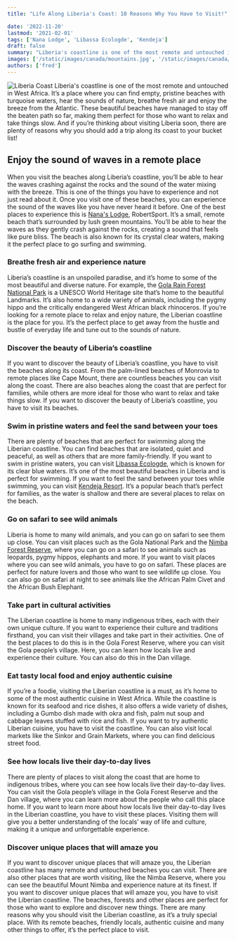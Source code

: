 ```yaml
---
title: "Life Along Liberia's Coast: 10 Reasons Why You Have to Visit!"

date: '2022-11-20'
lastmod: '2021-02-01'
tags: ['Nana Lodge', 'Libassa Ecologde', 'Kendeja']
draft: false
summary: "Liberia's coastline is one of the most remote and untouched in West Africa. It’s a place where you can find empty, pristine beaches with turquoise waters, hear the sounds of nature, breathe fresh air and enjoy the breeze from the Atlantic."
images: ['/static/images/canada/mountains.jpg', '/static/images/canada/toronto.jpg']
authors: ['fred']
---
```


![Liberia Coast](/static/images/beach.webp)
Liberia's coastline is one of the most remote and untouched in West Africa. It’s a place where you can find empty, pristine beaches with turquoise waters, hear the sounds of nature, breathe fresh air and enjoy the breeze from the Atlantic. These beautiful beaches have managed to stay off the beaten path so far, making them perfect for those who want to relax and take things slow. And if you’re thinking about visiting Liberia soon, there are plenty of reasons why you should add a trip along its coast to your bucket list!

## Enjoy the sound of waves in a remote place

When you visit the beaches along Liberia’s coastline, you’ll be able to hear the waves crashing against the rocks and the sound of the water mixing with the breeze. This is one of the things you have to experience and not just read about it. Once you visit one of these beaches, you can experience the sound of the waves like you have never heard it before. One of the best places to experience this is [Nana's Lodge](http://www.nanalodge.com/), RobertSport. It’s a small, remote beach that’s surrounded by lush green mountains. You’ll be able to hear the waves as they gently crash against the rocks, creating a sound that feels like pure bliss. The beach is also known for its crystal clear waters, making it the perfect place to go surfing and swimming.

### Breathe fresh air and experience nature

Liberia’s coastline is an unspoiled paradise, and it’s home to some of the most beautiful and diverse nature. For example, the [Gola Rain Forest National Park](https://golarainforest.org/) is a UNESCO World Heritage site that’s home to the beautiful Landmarks. It’s also home to a wide variety of animals, including the pygmy hippo and the critically endangered West African black rhinoceros. If you’re looking for a remote place to relax and enjoy nature, the Liberian coastline is the place for you. It’s the perfect place to get away from the hustle and bustle of everyday life and tune out to the sounds of nature.

### Discover the beauty of Liberia’s coastline

If you want to discover the beauty of Liberia’s coastline, you have to visit the beaches along its coast. From the palm-lined beaches of Monrovia to remote places like Cape Mount, there are countless beaches you can visit along the coast. There are also beaches along the coast that are perfect for families, while others are more ideal for those who want to relax and take things slow. If you want to discover the beauty of Liberia’s coastline, you have to visit its beaches.

### Swim in pristine waters and feel the sand between your toes

There are plenty of beaches that are perfect for swimming along the Liberian coastline. You can find beaches that are isolated, quiet and peaceful, as well as others that are more family-friendly. If you want to swim in pristine waters, you can visit [Libassa Ecologde](https://www.libassa.com/), which is known for its clear blue waters. It’s one of the most beautiful beaches in Liberia and is perfect for swimming. If you want to feel the sand between your toes while swimming, you can visit [Kendeja Resort](https://www.kendejaresort.com.lr/). It’s a popular beach that’s perfect for families, as the water is shallow and there are several places to relax on the beach.

### Go on safari to see wild animals

Liberia is home to many wild animals, and you can go on safari to see them up close. You can visit places such as the Gola National Park and the [Nimba Forest Reserve](https://kumakonda.com/east-nimba-nature-reserve-liberia/), where you can go on a safari to see animals such as leopards, pygmy hippos, elephants and more. If you want to visit places where you can see wild animals, you have to go on safari. These places are perfect for nature lovers and those who want to see wildlife up close. You can also go on safari at night to see animals like the African Palm Civet and the African Bush Elephant.

### Take part in cultural activities

The Liberian coastline is home to many indigenous tribes, each with their own unique culture. If you want to experience their culture and traditions firsthand, you can visit their villages and take part in their activities. One of the best places to do this is in the Gola Forest Reserve, where you can visit the Gola people’s village. Here, you can learn how locals live and experience their culture. You can also do this in the Dan village.

### Eat tasty local food and enjoy authentic cuisine

If you’re a foodie, visiting the Liberian coastline is a must, as it’s home to some of the most authentic cuisine in West Africa. While the coastline is known for its seafood and rice dishes, it also offers a wide variety of dishes, including a Gumbo dish made with okra and fish, palm nut soup and cabbage leaves stuffed with rice and fish. If you want to try authentic Liberian cuisine, you have to visit the coastline. You can also visit local markets like the Sinkor and Grain Markets, where you can find delicious street food.

### See how locals live their day-to-day lives

There are plenty of places to visit along the coast that are home to indigenous tribes, where you can see how locals live their day-to-day lives. You can visit the Gola people’s village in the Gola Forest Reserve and the Dan village, where you can learn more about the people who call this place home. If you want to learn more about how locals live their day-to-day lives in the Liberian coastline, you have to visit these places. Visiting them will give you a better understanding of the locals’ way of life and culture, making it a unique and unforgettable experience.

### Discover unique places that will amaze you

If you want to discover unique places that will amaze you, the Liberian coastline has many remote and untouched beaches you can visit. There are also other places that are worth visiting, like the Nimba Reserve, where you can see the beautiful Mount Nimba and experience nature at its finest. If you want to discover unique places that will amaze you, you have to visit the Liberian coastline. The beaches, forests and other places are perfect for those who want to explore and discover new things. There are many reasons why you should visit the Liberian coastline, as it’s a truly special place. With its remote beaches, friendly locals, authentic cuisine and many other things to offer, it’s the perfect place to visit.

